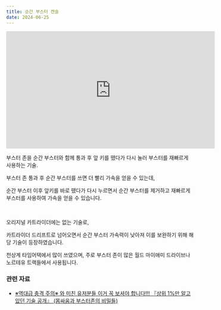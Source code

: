 ```yaml
---
title: 순간 부스터 캔슬
date: 2024-06-25
---
```

<Division className="mdRatio">
	<iframe width="560" height="315" src="https://www.youtube.com/embed/lzNCaLL1l3Q?si=H6bSi7uExS2VzkGQ&amp;start=26" title="YouTube video player" frameborder="0" allow="accelerometer; autoplay; clipboard-write; encrypted-media; gyroscope; picture-in-picture; web-share" referrerpolicy="strict-origin-when-cross-origin" allowfullscreen></iframe>
</Division>

<Bq>부스터 존을 순간 부스터와 함께 통과 후 앞 키를 뗐다가 다시 눌러 부스터를 재빠르게 사용하는 기술.</Bq>

부스터 존 통과 후 순간 부스터를 쓰면 더 빨리 가속을 얻을 수 있는데,

순간 부스터 이후 앞키를 바로 뗐다가 다시 누르면서 순간 부스터를 제거하고 재빠르게 부스터를 사용하여 가속을 얻을 수 있습니다.

<br/>

오리지널 카트라이더에는 없는 기술로, 

카트라이더 드리프트로 넘어오면서 순간 부스터 가속력이 낮아져 이를 보완하기 위해 해당 기술이 등장하였습니다.

천상계 타임어택에서 많이 쓰였으며, 
주로 부스터 존이 많은 월드 마이애미 드라이브나 노르테유 트랙들에서 사용됩니다.


### 관련 자료

- <a href="https://www.youtube.com/watch?v=9L2hB4WU10U" target="_blank">※역대급 충격 주의※ 와 미친 유저분들 이거 꼭 보셔야 합니다!!! 『상위 1%만 알고 있던 기술 공개』 (몸싸움과 부스터존의 비밀들)</a>